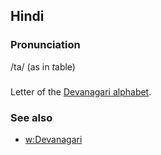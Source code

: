 == Hindi ==

=== Pronunciation ===
/ta/ (as in ''t''able)

=== ===

Letter of the [[Devanagari alphabet]].

=== See also ===

* [[w:Devanagari]]